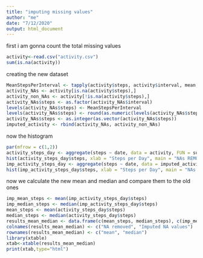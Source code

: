 ```yaml
---
title: "imputing missing values"
author: "me"
date: "7/12/2020"
output: html_document
---
```

first i am gonna count the total missing values
```r
activity<-read.csv("activity.csv")
sum(is.na(activity))
```

creating the new dataset
```r
MeanStepsPerInterval <- tapply(activity$steps, activity$interval, mean, na.rm = TRUE)
activity_NAs <- activity[is.na(activity$steps),]
activity_non_NAs <- activity[!is.na(activity$steps),]
activity_NAs$steps <- as.factor(activity_NAs$interval)
levels(activity_NAs$steps) <- MeanStepsPerInterval
levels(activity_NAs$steps) <- round(as.numeric(levels(activity_NAs$steps)))
activity_NAs$steps <- as.integer(as.vector(activity_NAs$steps))
imputed_activity <- rbind(activity_NAs, activity_non_NAs)
```
now the histogram
```r
par(mfrow = c(1,2))
activity_steps_day <- aggregate(steps ~ date, data = activity, FUN = sum, na.rm = TRUE)
hist(activity_steps_day$steps, xlab = "Steps per Day", main = "NAs REMOVED - Total steps/day", col = "green")
imp_activity_steps_day <- aggregate(steps ~ date, data = imputed_activity, FUN = sum, na.rm = TRUE)
hist(imp_activity_steps_day$steps, xlab = "Steps per Day", main = "NAs IMPUTED - Total steps/day", col = "red")
```
now we calculate the new mean and median and compare them to the old ones
```r
imp_mean_steps <- mean(imp_activity_steps_day$steps)
imp_median_steps <- median(imp_activity_steps_day$steps)
mean_steps <- mean(activity_steps_day$steps)
median_steps <- median(activity_steps_day$steps)
results_mean_median <- data.frame(c(mean_steps, median_steps), c(imp_mean_steps, imp_median_steps))
colnames(results_mean_median) <- c("NA removed", "Imputed NA values")
rownames(results_mean_median) <- c("mean", "median")
library(xtable)
xtab<-xtable(results_mean_median)
print(xtab,type="html")
```